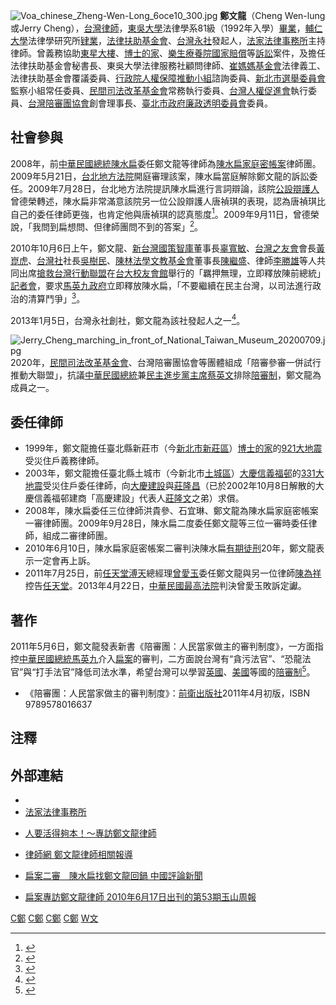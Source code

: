 [[File:Voa_chinese_Zheng-Wen-Long_6oce10_300.jpg|thumb]]
'''鄭文龍'''（Cheng Wen-lung或Jerry Cheng），[[台灣|台灣]][[律師|律師]]，[[東吳大學_(台灣)|東吳大學]]法律學系81級（1992年入學）[[畢業|畢業]]，[[輔仁大學|輔仁大學]]法律學研究所[[肄業|肄業]]，[[法律扶助基金會|法律扶助基金會]]、[[台灣永社|台灣永社]]發起人，[[法家法律事務所|法家法律事務所]]主持律師。曾義務協助[[東星大樓|東星大樓]]、[[博士的家|博士的家]]、[[樂生療養院|樂生療養院]][[國家賠償|國家賠償]]等[[訴訟|訴訟]]案件，及擔任法律扶助基金會秘書長、東吳大學法律服務社顧問律師、[[崔媽媽基金會|崔媽媽基金會]]法律義工、法律扶助基金會覆議委員、[[行政院人權保障推動小組|行政院人權保障推動小組]]諮詢委員、[[新北市選舉委員會|新北市選舉委員會]]監察小組常任委員、[[民間司法改革基金會|民間司法改革基金會]]常務執行委員、[[台灣人權促進會|台灣人權促進會]]執行委員、[[台灣陪審團協會|台灣陪審團協會]]創會理事長、[[臺北市政府廉政透明委員會|臺北市政府廉政透明委員會]]委員。

== 社會參與 ==
2008年，前[[中華民國總統|中華民國總統]][[陳水扁|陳水扁]]委任鄭文龍等律師為[[陳水扁家庭密帳案|陳水扁家庭密帳案]]律師團。2009年5月21日，[[台北地方法院|台北地方法院]]開庭審理該案，陳水扁當庭解除鄭文龍的訴訟委任。2009年7月28日，台北地方法院提訊陳水扁進行言詞辯論，該院[[公設辯護人|公設辯護人]]曾德榮轉述，陳水扁非常滿意該院另一位公設辯護人唐禎琪的表現，認為唐禎琪比自己的委任律師更強，也肯定他與唐禎琪的認真態度<ref>{{cite web|author=王鵬捷|title=世紀弊案/公辯：扁肯定表現優於律師|url=http://www.cdnews.com.tw/cdnews_site/docDetail.jsp?coluid=107&docid=100850763|publisher=[[中央日報網路報|中央日報網路報]]|date=2009-07-28|accessdate=2015-08-29|pages=|archive-url=https://web.archive.org/web/20150923201316/http://www.cdnews.com.tw/cdnews_site/docDetail.jsp?coluid=107&docid=100850763#|archive-date=2015-09-23|dead-url=yes}}</ref>。2009年9月11日，曾德榮說，「我問到扁想問、但律師團問不到的答案」<ref>{{cite web|author=黃哲民|title=「比律師棒」 公辯獲扁心|url=http://www.appledaily.com.tw/appledaily/article/headline/20090912/31936014|publisher=[[台灣蘋果日報|台灣蘋果日報]]|date=2009-09-12|accessdate=2015-08-24|pages=|archive-date=2015-09-23|archive-url=https://web.archive.org/web/20150923225956/http://www.appledaily.com.tw/appledaily/article/headline/20090912/31936014|dead-url=no}}</ref>。

2010年10月6日上午，鄭文龍、[[新台灣國策智庫|新台灣國策智庫]]董事長[[辜寬敏|辜寬敏]]、[[台灣之友會|台灣之友會]]會長[[黃崑虎|黃崑虎]]、[[台灣社|台灣社]]社長[[吳樹民|吳樹民]]、[[陳林法學文教基金會|陳林法學文教基金會]]董事長[[陳繼盛_(民國)|陳繼盛]]、律師[[李勝雄|李勝雄]]等人共同出席[[搶救台灣行動聯盟|搶救台灣行動聯盟]]在[[台大校友會館|台大校友會館]]舉行的「羈押無理，立即釋放陳前總統」[[記者會|記者會]]，要求[[馬英九政府|馬英九政府]]立即釋放陳水扁，「不要繼續在民主台灣，以司法進行政治的清算鬥爭」<ref>{{cite web|author=|url=http://www.taiwansociety.org.tw/article/article.php?articleid=284|title=「羈押無理，立即釋放陳前總統」記者會|date=2010-10-06|publisher=台灣社|language=zh-tw|deadurl=yes|archiveurl=https://web.archive.org/web/20131007061015/http://www.taiwansociety.org.tw/article/article.php?articleid=284|archivedate=2013-10-07}}</ref>。

2013年1月5日，台灣永社創社，鄭文龍為該社發起人之一<ref>{{cite web|author=台灣永社|url=http://www.nintendo.tw/pressrelease_statement.htm|title=台灣永社成立暨「自由媒體與民主永續」座談會|date=2013-01-04|publisher=[[苦勞網|苦勞網]]|language=zh-tw|deadurl=yes|archiveurl=https://web.archive.org/web/20110818084616/http://www.nintendo.tw/pressrelease_statement.htm|archivedate=2011-08-18}}</ref>。

[[File:Jerry_Cheng_marching_in_front_of_National_Taiwan_Museum_20200709.jpg|thumb]]
2020年，[[民間司法改革基金會|民間司法改革基金會]]、台灣陪審團協會等團體組成「陪審參審一併試行推動大聯盟」，抗議[[中華民國總統|中華民國總統]]兼[[民主進步黨主席|民主進步黨主席]][[蔡英文|蔡英文]]排除[[陪審制|陪審制]]，鄭文龍為成員之一。

==委任律師==
*1999年，鄭文龍擔任臺北縣新莊市（今[[新北市|新北市]][[新莊區|新莊區]]）[[博士的家|博士的家]]的[[921大地震|921大地震]]受災住戶義務律師。
*2003年，鄭文龍擔任臺北縣土城市（今新北市[[土城區|土城區]]）[[大慶信義福邨|大慶信義福邨]]的[[331大地震|331大地震]]受災住戶委任律師，向[[大慶建設|大慶建設]]與[[莊隆昌|莊隆昌]]（已於2002年10月8日解散的大慶信義福邨建商「高慶建設」代表人[[莊隆文|莊隆文]]之弟）求償。
*2008年，陳水扁委任三位律師洪貴參、石宜琳、鄭文龍為陳水扁家庭密帳案一審律師團。2009年9月28日，陳水扁二度委任鄭文龍等三位一審時委任律師，組成二審律師團。
*2010年6月10日，陳水扁家庭密帳案二審判決陳水扁[[有期徒刑|有期徒刑]]20年，鄭文龍表示一定會再上訴。
*2011年7月25日，前[[任天堂溥天|任天堂溥天]]總經理[[曾愛玉|曾愛玉]]委任鄭文龍與另一位律師[[陳為祥|陳為祥]]控告[[任天堂|任天堂]]。2013年4月22日，[[中華民國最高法院|中華民國最高法院]]判決曾愛玉敗訴定讞。

== 著作 ==
2011年5月6日，鄭文龍發表新書《陪審團：人民當家做主的審判制度》，一方面指控[[中華民國總統|中華民國總統]][[馬英九|馬英九]]介入[[扁案|扁案]]的審判，二方面說台灣有“貪污法官”、“恐龍法官”與“打手法官”降低司法水準，希望台灣可以學習[[英國|英國]]、[[美國|美國]]等國的[[陪審制|陪審制]]<ref>{{cite web|author=黃筱筠|url=http://www.chinareviewnews.com/doc/1016/8/4/7/101684747.html|title=扁律師鄭文龍出書 蘇貞昌站台迴避扁案|date=2011-05-06|publisher=[[中評社|中評社]]|language=zh-tw|accessdate=2013-02-19|archive-date=2015-09-23|archive-url=https://web.archive.org/web/20150923224236/http://www.chinareviewnews.com/doc/1016/8/4/7/101684747.html|dead-url=no}}</ref>。
*《陪審團：人民當家做主的審判制度》：[[前衛出版社|前衛出版社]]2011年4月初版，ISBN 9789578016637

==注釋==
{{reflist}}

==外部連結==
{{commonscat|Jerry Cheng}}
*{{Facebook|jerry.cheng.94}}
*[https://web.archive.org/web/20130330222050/http://www.justicelawfirm.com.tw/ 法家法律事務所]
*{{zh-hant}}[http://www.jrf.org.tw/newjrf/RTE/myform_detail.asp?id=1483 人要活得夠本！～專訪鄭文龍律師] {{Wayback|url=http://www.jrf.org.tw/newjrf/RTE/myform_detail.asp?id=1483 |date=20190614041245 }}
*{{zh-hant}}[https://web.archive.org/web/20190614041154/http://lawyer.mywoo.com/lawyer_srh?name=%E9%84%AD%E6%96%87%E9%BE%8D 律師網 鄭文龍律師相關報導]
*{{zh-hant}}[http://www.chinareviewnews.com/doc/1010/8/8/9/101088973.html?coluid=0&kindid=0&docid=101088973 扁案二審　陳水扁找鄭文龍回鍋 中國評論新聞 ] {{Wayback|url=http://www.chinareviewnews.com/doc/1010/8/8/9/101088973.html?coluid=0&kindid=0&docid=101088973 |date=20190614041156 }}
*{{zh-hant}}[http://www.formosamedia.com.tw/?p=8865 扁案專訪鄭文龍律師 2010年6月17日出刊的第53期玉山周報] {{Wayback|url=http://www.formosamedia.com.tw/?p=8865 |date=20190614041155 }}

[[Category:東吳大學校友|C鄭]]
[[Category:台灣律師|C鄭]]
[[Category:臺灣獨立運動者|C鄭]]
[[Category:臺北市政府廉政透明委員會委員|C鄭]]
[[Category:郑姓|W文]]
